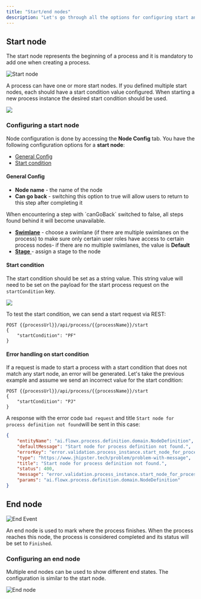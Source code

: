 ```yaml
---
title: "Start/end nodes"
description: "Let's go through all the options for configuring start and end nodes for a process definition."
---
```


## Start node

The start node represents the beginning of a process and it is mandatory to add one when creating a process.

<Frame>

![Start node](https://s3.eu-west-1.amazonaws.com/docx.flowx.ai/building-blocks/node/start_node.png#center)

</Frame>

A process can have one or more start nodes. If you defined multiple start nodes, each should have a start condition value configured. When starting a new process instance the desired start condition should be used.

![](https://s3.eu-west-1.amazonaws.com/docx.flowx.ai/building-blocks/node/start_node_example.png)

### Configuring a start node

Node configuration is done by accessing the **Node Config** tab. You have the following configuration options for a **start node**:

* [General Config](#general-config)
* [Start condition](#start-condition)

#### General Config

* **Node name** - the name of the node
* **Can go back** - switching this option to true will allow users to return to this step after completing it

<Info>
When encountering a step with `canGoBack` switched to false, all steps found behind it will become unavailable.
</Info>

* [**Swimlane**](../../platform-deep-dive/user-roles-management/swimlanes) - choose a swimlane (if there are multiple swimlanes on the process) to make sure only certain user roles have access to certain process nodes- if there are no multiple swimlanes, the value is **Default**
* [**Stage** ](../../platform-deep-dive/plugins/custom-plugins/task-management/using-stages)- assign a stage to the node

#### Start condition

The start condition should be set as a string value. This string value will need to be set on the payload for the start process request on the `startCondition` key.

<Frame>

![](https://s3.eu-west-1.amazonaws.com/docx.flowx.ai/building-blocks/node/start_node_condition.png)

</Frame>

To test the start condition, we can send a start request via REST:

```
POST {{processUrl}}/api/process/{{processName}}/start
{
    "startCondition": "PF"
}
```

#### Error handling on start condition

If a request is made to start a process with a start condition that does not match any start node, an error will be generated. Let's take the previous example and assume we send an incorrect value for the start condition:

```
POST {{processUrl}}/api/process/{{processName}}/start
{
    "startCondition": "PJ"
}
```

A response with the error code `bad request` and title `Start node for process definition not found`will be sent in this case:

```json
{
    "entityName": "ai.flowx.process.definition.domain.NodeDefinition",
    "defaultMessage": "Start node for process definition not found.",
    "errorKey": "error.validation.process_instance.start_node_for_process_def_missing",
    "type": "https://www.jhipster.tech/problem/problem-with-message",
    "title": "Start node for process definition not found.",
    "status": 400,
    "message": "error.validation.process_instance.start_node_for_process_def_missing",
    "params": "ai.flowx.process.definition.domain.NodeDefinition"
}
```

## End node

<Frame>

![End Event](https://s3.eu-west-1.amazonaws.com/docx.flowx.ai/building-blocks/node/end-event.png#center)

</Frame>

An end node is used to mark where the process finishes. When the process reaches this node, the process is considered completed and its status will be set to `Finished`.

### Configuring an end node

Multiple end nodes can be used to show different end states. The configuration is similar to the start node.

![End node](https://s3.eu-west-1.amazonaws.com/docx.flowx.ai/building-blocks/node/end_node.png)